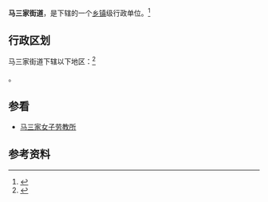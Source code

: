 {{中国乡级行政区|21/01/14/013/000}}

'''马三家街道'''，是{{PRC admin/fullname|21/01/14/013/000|3}}下辖的一个[[乡镇|乡镇]]级行政单位。<ref>{{PRC admin/ref sgc|{{PRC admin/parent|21/01/14/013/000}}}}</ref>

== 行政区划 ==

马三家街道下辖以下地区：<ref>{{PRC admin/ref sgc|21/01/14/013/000}}</ref>

{{PRC admin/children|21/01/14/013/000}}。

== 参看 ==
*[[马三家女子劳教所|马三家女子劳教所]]

== 参考资料 ==

{{reflist}}

{{行政区划小作品}}
{{PRC admin/navcat|21/01/14/013/000}}